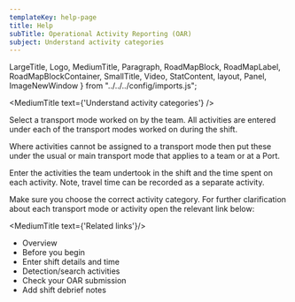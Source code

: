 ```yaml
---
templateKey: help-page
title: Help
subTitle: Operational Activity Reporting (OAR)
subject: Understand activity categories
---
```

LargeTitle, Logo, MediumTitle, Paragraph, RoadMapBlock, RoadMapLabel, RoadMapBlockContainer, SmallTitle, Video, StatContent, layout, Panel, ImageNewWindow } from "../../../config/imports.js";

<MediumTitle text={'Understand activity categories'} />

Select a transport mode worked on by the team.  All activities are entered under each of the transport modes worked on during the shift.

Where activities cannot be assigned to a transport mode then put these under the usual or main transport mode that applies to a team or at a Port.

Enter the activities the team undertook in the shift and the time spent on each activity. Note, travel time can be recorded as a separate activity.

Make sure you choose the correct activity category. For further clarification about each transport mode or activity open the relevant link below:


<AccordionOar content={OarTables} />

<MediumTitle text={'Related links'}/>

<ul class="govuk-list govuk-list--bullet">
	<li><Link class="govuk-link" to="/help/oar/">Overview</Link></li>
	<li><Link class="govuk-link" to="/help/oar/oar-before-you-begin-your-oar/">Before you begin</Link></li>
	<li><Link class="govuk-link" to="/help/oar/oar-entering-shift-details-and-time/">Enter shift details and time</Link></li>
    <li><Link class="govuk-link" to="/help/oar/oar-detection-search-activities/">Detection/search activities</Link></li>
    <li><Link class="govuk-link" to="/help/oar/oar-checking-your-oar-submission/">Check your OAR submission</Link></li>
    <li><Link class="govuk-link" to="/help/oar/oar-add-shift-debreif-notes/">Add shift debrief notes</Link></li>
</ul>